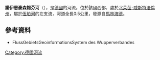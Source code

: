 {{Onesource|time=2020-08-11T04:44:22+00:00}}
{{Coord|51|5|6.4|N|7|33|0.8|E|display=title}}

'''諾伊恩豪森錫芬河'''（{{lang-de|Neuenhauser Siefen}}），是[[德國|德國]]的河流，位於該國西部，處於[[北萊茵-威斯特法倫州|北萊茵-威斯特法倫州]]，屬於[[伍珀河|伍珀河]]的左支流，河道全長0.5公里，發源自[[馬林海德|馬林海德]]。

==參考資料==
* FlussGebietsGeoinformationsSystem des Wupperverbandes

{{Germany-geo-stub}}
[[Category:德國河流|Category:德國河流]]